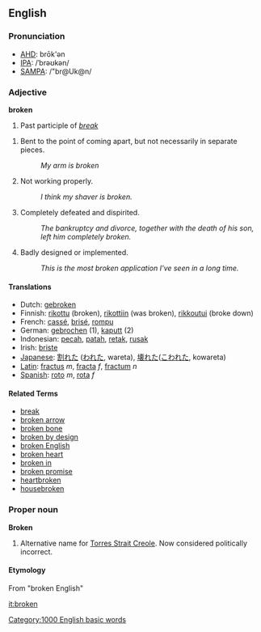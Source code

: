 ==English==

===Pronunciation===
*[[w:AHD|AHD]]: brōk'ən
*[[w:IPA|IPA]]: /ˈbrəʊkən/
*[[w:SAMPA|SAMPA]]: /"br@Uk@n/

===Adjective===
'''broken'''

# Past participle of ''[[break]]''
<!-- This one's a beast to define non-circularly! Feel free to improve. -->
# {{notcomp}} Bent to the point of coming apart, but not necessarily in separate pieces.
#: ''My arm is broken''
# {{notcomp}} Not working properly.
#: ''I think my shaver is broken.''
# {{notcomp}} Completely defeated and dispirited.
#: ''The bankruptcy and divorce, together with the death of his son, left him completely broken.''
# {{cattag2|software|colloquial}} Badly designed or implemented.
#: ''This is the most broken application I've seen in a long time.''

====Translations====
*Dutch: [[gebroken]]
*Finnish: [[rikottu]] (broken), [[rikottiin]] (was broken), [[rikkoutui]] (broke down)
*French: [[cassé]], [[brisé]], [[rompu]]
*German: [[gebrochen]] (1), [[kaputt]] (2)
*Indonesian: [[pecah]], [[patah]], [[retak]], [[rusak]]
*Irish: [[briste]]
*[[Japanese]]: [[割れた]] ([[われた]], wareta), [[壊れた]]([[こわれた]], kowareta)
*[[Latin]]: [[fractus]] ''m'', [[fracta]] ''f'', [[fractum]] ''n''
*[[Spanish]]: [[roto]] ''m'', [[rota]] ''f''

====Related Terms====
*[[break]]
*[[broken arrow]]
*[[broken bone]]
*[[broken by design]]
*[[broken English]]
*[[broken heart]]
*[[broken in]]
*[[broken promise]]
*[[heartbroken]]
*[[housebroken]]

===Proper noun===
'''Broken'''

# Alternative name for [[Torres Strait Creole]]. Now considered politically incorrect.

====Etymology====
From "broken English"

[[it:broken]]
[[Category:1000 English basic words]]